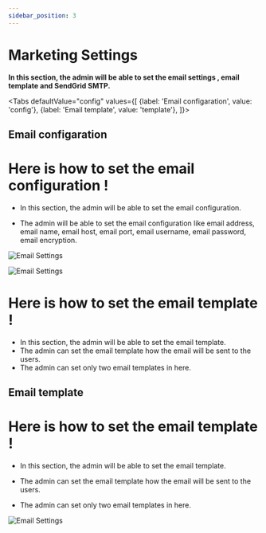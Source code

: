 ```yaml
---
sidebar_position: 3
---
```


# Marketing Settings  

**In this section, the admin will be able to set the email settings , email template and SendGrid SMTP.**



<Tabs defaultValue="config" values={[
  {label: 'Email configaration', value: 'config'},
  {label: 'Email template', value: 'template'},
]}>

<TabItem value="config">

## Email configaration


# Here is how to set the email configuration !

- In this section, the admin will be able to set the email configuration.

- The admin will be able to set the email configuration like email address, email name, email host, email port, email username, email password, email encryption.

![Email Settings](./img/8.png)

![Email Settings](./img/9.png)

# Here is how to set the email template !

- In this section, the admin will be able to set the email template.
- The admin can set the email template how the email will be sent to the users.
- The admin can set only two email templates in here.

</TabItem>

<TabItem value="template">

## Email template


# Here is how to set the email template !

- In this section, the admin will be able to set the email template.

- The admin can set the email template how the email will be sent to the users.

- The admin can set only two email templates in here.

![Email Settings](./img/10.png)

</TabItem>
</Tabs>